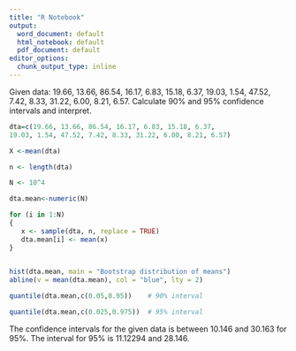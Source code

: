 ---
title: "R Notebook"
output:
  word_document: default
  html_notebook: default
  pdf_document: default
editor_options:
  chunk_output_type: inline
---
Given data: 19.66, 13.66, 86.54, 16.17, 6.83, 15.18, 6.37,
19.03, 1.54, 47.52, 7.42, 8.33, 31.22, 6.00, 8.21, 6.57.
Calculate 90% and 95% confidence intervals and interpret.

```{r}
dta=c(19.66, 13.66, 86.54, 16.17, 6.83, 15.18, 6.37,
19.03, 1.54, 47.52, 7.42, 8.33, 31.22, 6.00, 8.21, 6.57)

X <-mean(dta)

n <- length(dta)

N <- 10^4

dta.mean<-numeric(N)

for (i in 1:N)
{
   x <- sample(dta, n, replace = TRUE)
   dta.mean[i] <- mean(x)
}

 
hist(dta.mean, main = "Bootstrap distribution of means")
abline(v = mean(dta.mean), col = "blue", lty = 2)

quantile(dta.mean,c(0.05,0.95))    # 90% interval

quantile(dta.mean,c(0.025,0.975))  # 95% interval

```

The confidence intervals for the given data is between 10.146 and 30.163 for 95%. The interval for 95% is 11.12294 and 28.146.